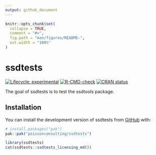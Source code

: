 ```yaml
---
output: github_document
---
```


<!-- README.md is generated from README.Rmd. Please edit that file -->

```r
knitr::opts_chunk$set(
  collapse = TRUE,
  comment = "#>",
  fig.path = "man/figures/README-",
  out.width = "100%"
)
```

# ssdtests

<!-- badges: start -->
[![Lifecycle: experimental](https://img.shields.io/badge/lifecycle-experimental-orange.svg)](https://lifecycle.r-lib.org/articles/stages.html#experimental)
[![R-CMD-check](https://github.com/poissonconsulting/ssdtests/actions/workflows/R-CMD-check.yaml/badge.svg)](https://github.com/poissonconsulting/ssdtests/actions/workflows/R-CMD-check.yaml)
[![CRAN status](https://www.r-pkg.org/badges/version/ssdtests)](https://cran.r-project.org/package=ssdtests)
<!-- badges: end -->

The goal of ssdtests is to test the ssdtools package.

## Installation

You can install the development version of ssdtests from [GitHub](https://github.com/) with:

``` r
# install.packages("pak")
pak::pak("poissonconsulting/ssdtests")
```

```r
library(ssdtests)
cat(ssdtests::ssdtests_licensing_md())
```
